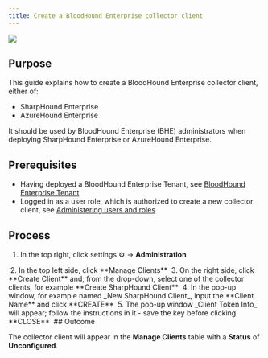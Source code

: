 ```yaml
---
title: Create a BloodHound Enterprise collector client
---
```


<Frame>
  <img src="/hc/article_attachments/18246479746331.png"/>
</Frame>

## Purpose

This guide explains how to create a BloodHound Enterprise collector client, either of:

* SharpHound Enterprise
* AzureHound Enterprise

It should be used by BloodHound Enterprise (BHE) administrators when deploying SharpHound Enterprise or AzureHound Enterprise.

## Prerequisites

* Having deployed a BloodHound Enterprise Tenant, see [BloodHound Enterprise Tenant](/hc/en-us/articles/17305067467035-BloodHound-Enterprise-Tenant)
* Logged in as a user role, which is authorized to create a new collector client, see [Administering users and roles](/hc/en-us/articles/16372343366939-Administering-users-and-roles)

## Process

1.  In the top right, click settings ⚙️ → **Administration**
<Frame>
  <img src="/hc/images/image-69.png" alt=""/>
</Frame>
2.  In the top left side, click **Manage Clients**
<Frame>
  <img src="/hc/images/image-70.png" alt=""/>
</Frame>
3.  On the right side, click **Create Client** and, from the drop-down, select one of the collector clients, for example **Create SharpHound Client**
<Frame>
  <img src="/hc/images/image-71.png" alt=""/>
</Frame>
4.  In the pop-up window, for example named _New SharpHound Client_, input the **Client Name** and click **CREATE**
<Frame>
  <img src="/hc/images/image-72.png" alt=""/>
</Frame>
5.  The pop-up window _Client Token Info_ will appear; follow the instructions in it - save the key before clicking **CLOSE**
<Frame>
  <img src="/hc/images/image-73.png" alt=""/>
</Frame>
## Outcome

The collector client will appear in the **Manage Clients** table with a **Status** of **Unconfigured**.

<Frame>
  <img src="/hc/images/image-74.png" alt=""/>
</Frame>
